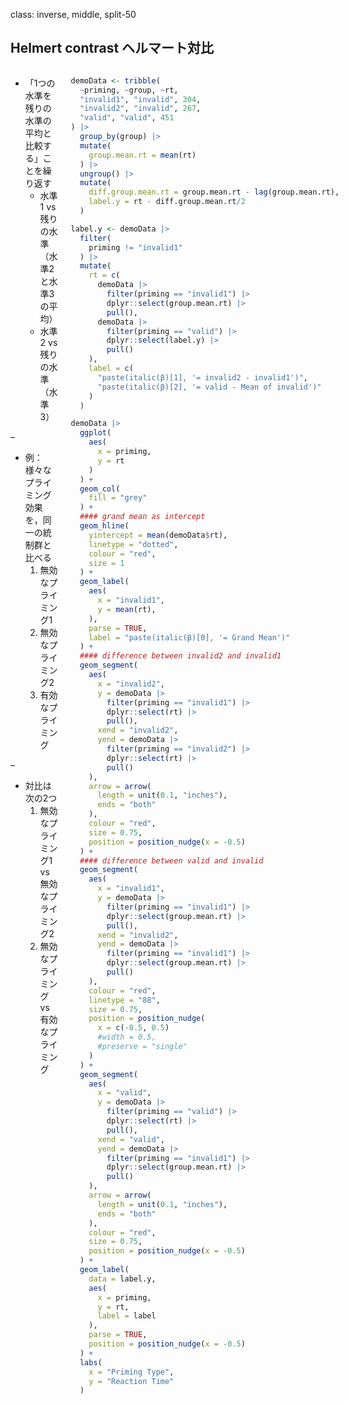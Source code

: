 class: inverse, middle, split-50

## Helmert contrast ヘルマート対比

::: columns

:::: pull-left

- 「1つの水準を残りの水準の平均と比較する」ことを繰り返す
  - 水準1 vs 残りの水準（水準2と水準3の平均）
  - 水準2 vs 残りの水準（水準3）

--

- 例：様々なプライミング効果を，同一の統制群と比べる
    1. 無効なプライミング1
    2. 無効なプライミング2
    3. 有効なプライミング

--

  - 対比は次の2つ
      1. 無効なプライミング1 vs 無効なプライミング2
      2. 無効なプライミング vs 有効なプライミング

::::

:::: pull-right

```r
demoData <- tribble(
  ~priming, ~group, ~rt,
  "invalid1", "invalid", 304,
  "invalid2", "invalid", 267,
  "valid", "valid", 451
) |>
  group_by(group) |>
  mutate(
    group.mean.rt = mean(rt)
  ) |>
  ungroup() |>
  mutate(
    diff.group.mean.rt = group.mean.rt - lag(group.mean.rt),
    label.y = rt - diff.group.mean.rt/2
  )

label.y <- demoData |>
  filter(
    priming != "invalid1"
  ) |>
  mutate(
    rt = c(
      demoData |>
        filter(priming == "invalid1") |>
        dplyr::select(group.mean.rt) |>
        pull(),
      demoData |>
        filter(priming == "valid") |>
        dplyr::select(label.y) |>
        pull()
    ),
    label = c(
      "paste(italic(β)[1], '= invalid2 - invalid1')",
      "paste(italic(β)[2], '= valid - Mean of invalid')"
    )
  )

demoData |>
  ggplot(
    aes(
      x = priming,
      y = rt
    )
  ) +
  geom_col(
    fill = "grey"
  ) +
  #### grand mean as intercept
  geom_hline(
    yintercept = mean(demoData$rt),
    linetype = "dotted",
    colour = "red",
    size = 1
  ) +
  geom_label(
    aes(
      x = "invalid1",
      y = mean(rt),
    ),
    parse = TRUE,
    label = "paste(italic(β)[0], '= Grand Mean')"
  ) +
  #### difference between invalid2 and invalid1
  geom_segment(
    aes(
      x = "invalid2",
      y = demoData |>
        filter(priming == "invalid1") |>
        dplyr::select(rt) |>
        pull(),
      xend = "invalid2",
      yend = demoData |>
        filter(priming == "invalid2") |>
        dplyr::select(rt) |>
        pull()
    ),
    arrow = arrow(
      length = unit(0.1, "inches"),
      ends = "both"
    ),
    colour = "red",
    size = 0.75,
    position = position_nudge(x = -0.5)
  ) +
  #### difference between valid and invalid
  geom_segment(
    aes(
      x = "invalid1",
      y = demoData |>
        filter(priming == "invalid1") |>
        dplyr::select(group.mean.rt) |>
        pull(),
      xend = "invalid2",
      yend = demoData |>
        filter(priming == "invalid1") |>
        dplyr::select(group.mean.rt) |>
        pull()
    ),
    colour = "red",
    linetype = "88",
    size = 0.75,
    position = position_nudge(
      x = c(-0.5, 0.5)
      #width = 0.5,
      #preserve = "single"
    )
  ) +
  geom_segment(
    aes(
      x = "valid",
      y = demoData |>
        filter(priming == "valid") |>
        dplyr::select(rt) |>
        pull(),
      xend = "valid",
      yend = demoData |>
        filter(priming == "invalid1") |>
        dplyr::select(group.mean.rt) |>
        pull()
    ),
    arrow = arrow(
      length = unit(0.1, "inches"),
      ends = "both"
    ),
    colour = "red",
    size = 0.75,
    position = position_nudge(x = -0.5)
  ) +
  geom_label(
    data = label.y,
    aes(
      x = priming,
      y = rt,
      label = label
    ),
    parse = TRUE,
    position = position_nudge(x = -0.5)
  ) +
  labs(
    x = "Priming Type",
    y = "Reaction Time"
  )
```

::::

:::
